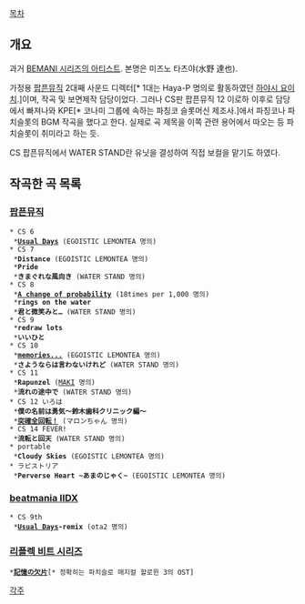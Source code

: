 [[목차]]
== 개요 ==
과거 [[BEMANI 시리즈의 아티스트]]. 본명은 미즈노 타츠야(水野 達也).

가정용 [[팝픈뮤직]] 2대째 사운드 디렉터[* 1대는 Haya-P 명의로 활동하였던 [[하야시 요이치]].]이며, 작곡 및 보면제작 담당이었다. 그러나 CS판 팝픈뮤직 12 이로하 이후로 담당에서 빠져나와 KPE[* 코나미 그룹에 속하는 파칭코 슬롯머신 제조사.]에서 파칭코나 파치슬롯의 BGM 작곡을 했다고 한다. 실제로 곡 제목을 이쪽 관련 용어에서 따오는 등 파치슬롯이 취미라고 하는 듯.

CS 팝픈뮤직에서 WATER STAND란 유닛을 결성하여 직접 보컬을 맡기도 하였다.
== 작곡한 곡 목록 ==
=== [[팝픈뮤직]] ===
 * CS 6
  *'''[[Usual Days]]''' (EGOISTIC LEMONTEA 명의)
 * CS 7
  *'''Distance''' (EGOISTIC LEMONTEA 명의)
  *'''Pride'''
  *'''きまぐれな風向き''' (WATER STAND 명의)
 * CS 8
  *'''[[A change of probability]]''' (18times per 1,000 명의)
  *'''rings on the water'''
  *'''君と微笑みと…''' (WATER STAND 명의)
 * CS 9
  *'''redraw lots'''
  *'''いいひと'''
 * CS 10
  *'''[[memories...]]''' (EGOISTIC LEMONTEA 명의)
  *'''さようならは言わないけれど''' (WATER STAND 명의)
 * CS 11
  *'''Rapunzel''' ([[MAKI]] 명의)
  *'''流れの途中で''' (WATER STAND 명의)
 * CS 12 いろは
  *'''僕の名前は勇気〜鈴木歯科クリニック編〜'''
  *'''[[突確全回転！]]''' (マロンちゃん 명의) 
 * CS 14 FEVER!
  *'''流転と回天''' (WATER STAND 명의)
 * portable
  *'''Cloudy Skies''' (EGOISTIC LEMONTEA 명의)
 * ラピストリア
  *'''Perverse Heart ~あまのじゃく~''' (EGOISTIC LEMONTEA 명의)
=== [[beatmania IIDX]] ===
 * CS 9th
  *'''[[Usual Days]]-remix''' (ota2 명의)
=== [[리플렉 비트 시리즈]] ===
 *'''[[記憶の欠片]]'''[* 정확히는 파치슬로 매지컬 할로윈 3의 OST]

[[각주]]
